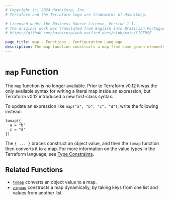 ```yaml
---
# Copyright (c) 2024 HashiCorp, Inc.
# Terraform and the Terraform logo are trademarks of HashiCorp.

# Licensed under the Business Source License, Version 1.1.
# The original work was translated from English into Brazilian Portuguese.
# https://github.com/hashicorp/web-unified-docs/blob/main/LICENSE

page_title: map - Functions - Configuration Language
description: The map function constructs a map from some given elements.
---
```


# `map` Function

The `map` function is no longer available. Prior to Terraform v0.12 it was
the only available syntax for writing a literal map inside an expression,
but Terraform v0.12 introduced a new first-class syntax.

To update an expression like `map("a", "b", "c", "d")`, write the following instead:

```hcl
tomap({
  a = "b"
  c = "d"
})
```

The `{ ... }` braces construct an object value, and then the `tomap` function
then converts it to a map. For more information on the value types in the
Terraform language, see [Type Constraints](/terraform/language/expressions/types).

## Related Functions

* [`tomap`](/terraform/language/functions/tomap) converts an object value to a map.
* [`zipmap`](/terraform/language/functions/zipmap) constructs a map dynamically, by taking keys from
  one list and values from another list.
